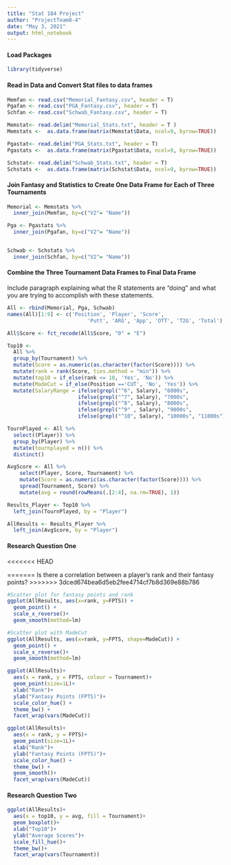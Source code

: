 ```yaml
---
title: "Stat 184 Project"
author: "ProjectTeam8-4"
date: "May 3, 2021"
output: html_notebook 
---
```


#### Load Packages
```r
library(tidyverse) 
```

#### Read in Data and Convert Stat files to data frames
```r
Memfan <- read.csv("Memorial_Fantasy.csv", header = T)
Pgafan <- read.csv("PGA_Fantasy.csv", header = T)
Schfan <- read.csv("Schwab_Fantasy.csv", header = T)

Memstat<- read.delim("Memorial_Stats.txt", header = T )
Memstats <-  as.data.frame(matrix(Memstat$Data, ncol=9, byrow=TRUE))

Pgastat<- read.delim("PGA_Stats.txt", header = T)
Pgastats <-  as.data.frame(matrix(Pgastat$Data, ncol=9, byrow=TRUE))

Schstat<- read.delim("Schwab_Stats.txt", header = T)
Schstats <-  as.data.frame(matrix(Schstat$Data, ncol=9, byrow=TRUE))
```

#### Join Fantasy and Statistics to Create One Data Frame for Each of Three Tournaments

```r
Memorial <- Memstats %>%
  inner_join(Memfan, by=c("V2"= "Name"))

Pga <- Pgastats %>%
  inner_join(Pgafan, by=c("V2"= "Name")) 


Schwab <- Schstats %>%
  inner_join(Schfan, by=c("V2"= "Name"))
```

#### Combine the Three Tournament Data Frames to Final Data Frame
Include paragraph explaining what the R statements are "doing" and what you are trying to accomplish with these statements.

```r
All <- rbind(Memorial, Pga, Schwab)
names(All)[1:9] <- c('Position', 'Player', 'Score', 
                          'Putt', 'ARG', 'App', 'OTT', 'T2G', 'Total')

All$Score <- fct_recode(All$Score, "0" = "E") 

Top10 <- 
  All %>%
  group_by(Tournament) %>%
  mutate(Score = as.numeric(as.character(factor(Score)))) %>%
  mutate(rank = rank(Score, ties.method = "min")) %>%
  mutate(top10 = if_else(rank <= 10, 'Yes', 'No')) %>%
  mutate(MadeCut = if_else(Position =='CUT', 'No', 'Yes')) %>%
  mutate(SalaryRange = ifelse(grepl("^6", Salary), "6000s",
                       ifelse(grepl("^7", Salary), "7000s",
                       ifelse(grepl("^8", Salary), "8000s",
                       ifelse(grepl("^9" , Salary), "9000s",
                       ifelse(grepl("^10", Salary), "10000s", "11000s"))))))

TournPlayed <- All %>%
  select((Player)) %>%
  group_by(Player) %>%
  mutate(tournplayed = n()) %>%
  distinct()

AvgScore <- All %>%
    select(Player, Score, Tournament) %>%
    mutate(Score = as.numeric(as.character(factor(Score)))) %>%
    spread(Tournament, Score) %>%
    mutate(avg = round(rowMeans(.[2:4], na.rm=TRUE), 1))

Results_Player <- Top10 %>%
  left_join(TournPlayed, by = "Player")

AllResults <- Results_Player %>%
  left_join(AvgScore, by = "Player")
```

#### Research Question One
<<<<<<< HEAD

=======
Is there a correlation between a player's rank and their fantasy points?
>>>>>>> 3dced674bea6d5eb2fee4714cf7b8d369e88b786
```r
#Scatter plot for fantasy points and rank
ggplot(AllResults, aes(x=rank, y=FPTS)) + 
  geom_point() +
  scale_x_reverse()+
  geom_smooth(method=lm)

#Scatter plot with MadeCut
ggplot(AllResults, aes(x=rank, y=FPTS, shape=MadeCut)) + 
  geom_point() + 
  scale_x_reverse()+
  geom_smooth(method=lm)

ggplot(AllResults)+
  aes(x = rank, y = FPTS, colour = Tournament)+
  geom_point(size=1L)+
  xlab("Rank")+
  ylab("Fantasy Points (FPTS)")+
  scale_color_hue() +
  theme_bw() +
  facet_wrap(vars(MadeCut))

ggplot(AllResults)+
  aes(x = rank, y = FPTS)+
  geom_point(size=1L)+
  xlab("Rank")+
  ylab("Fantasy Points (FPTS)")+
  scale_color_hue() +
  theme_bw() +
  geom_smooth()+
  facet_wrap(vars(MadeCut))
```

#### Research Question Two

```r
ggplot(AllResults)+
  aes(x = top10, y = avg, fill = Tournament)+
  geom_boxplot()+
  xlab("Top10")+
  ylab("Average Scores")+
  scale_fill_hue()+
  theme_bw()+
  facet_wrap(vars(Tournament))
```

